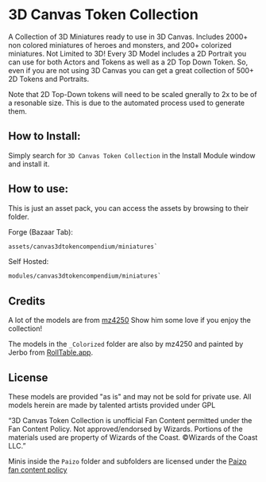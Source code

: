 
# 3D Canvas Token Collection
<ModuleInfo/>
A Collection of 3D Miniatures ready to use in 3D Canvas. Includes 2000+ non colored miniatures of heroes and monsters, and 200+ colorized miniatures.

<Callout type="info" emoji="ℹ️">
Not Limited to 3D! Every 3D Model includes a 2D Portrait you can use for both Actors and Tokens as well as a 2D Top Down Token. So, even if you are not using 3D Canvas you can get a great collection of 500+ 2D Tokens and Portraits.
</Callout>

Note that 2D Top-Down tokens will need to be scaled gnerally to 2x to be of a resonable size. This is due to the automated process used to generate them.

## How to Install:

Simply search for `3D Canvas Token Collection` in the Install Module window and install it.

## How to use:

This is just an asset pack, you can access the assets by browsing to their folder.

Forge (Bazaar Tab):
```txt copy
assets/canvas3dtokencompendium/miniatures`
```

Self Hosted:
```txt copy
modules/canvas3dtokencompendium/miniatures`
```

## Credits

A lot of the models are from [mz4250](https://www.patreon.com/mz4250) Show him some love if you enjoy the collection!

The models in the `_Colorized` folder are also by mz4250 and painted by Jerbo from [RollTable.app](https://rolltable.app/).

## License

These models are provided "as is" and may not be sold for private use. All models herein are made by talented artists provided under GPL

“3D Canvas Token Collection is unofficial Fan Content permitted under the Fan Content Policy. Not approved/endorsed by Wizards. Portions of the materials used are property of Wizards of the Coast. ©Wizards of the Coast LLC.”

Minis inside the `Paizo` folder and subfolders are licensed under the [Paizo fan content policy](https://paizo.com/community/communityuse)